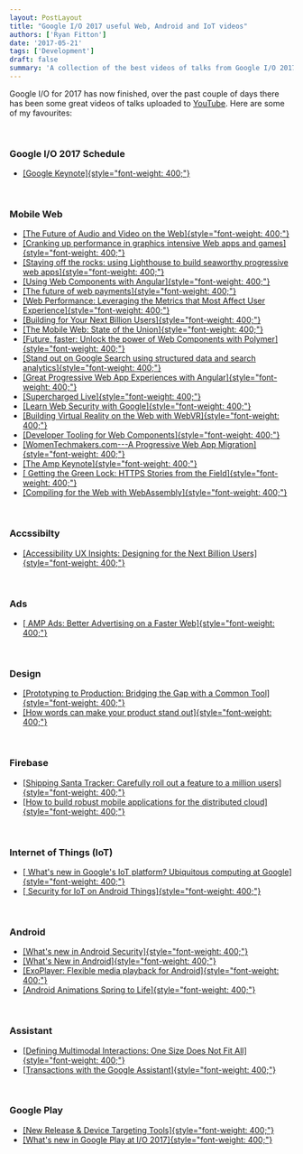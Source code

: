```yaml
---
layout: PostLayout
title: "Google I/O 2017 useful Web, Android and IoT videos" 
authors: ['Ryan Fitton']
date: '2017-05-21'
tags: ['Development']
draft: false
summary: 'A collection of the best videos of talks from Google I/O 2017.'
---
```


Google I/O for 2017 has now finished, over the past couple of days there has been some great videos of talks uploaded to [YouTube](https://www.youtube.com/playlist?list=PLOU2XLYxmsIKC8eODk_RNCWv3fBcLvMMy). Here are some of my favourites:

 

### Google I/O 2017 Schedule

-   [[Google Keynote]{style="font-weight: 400;"}](https://www.youtube.com/watch?v=Y2VF8tmLFHw&t=1933s&index=1&list=PLOU2XLYxmsIKC8eODk_RNCWv3fBcLvMMy)

 

### Mobile Web

-   [[The Future of Audio and Video on the Web]{style="font-weight: 400;"}](https://www.youtube.com/watch?v=z9unKFzAj1w)
-   [[Cranking up performance in graphics intensive Web apps and games]{style="font-weight: 400;"}](https://www.youtube.com/watch?v=wkDd-x0EkFU)
-   [[Staying off the rocks: using Lighthouse to build seaworthy progressive web apps]{style="font-weight: 400;"}](https://www.youtube.com/watch?v=NoRYn6gOtVo)
-   [[Using Web Components with Angular]{style="font-weight: 400;"}](https://www.youtube.com/watch?v=Ucq9F-7Xp8I)
-   [[The future of web payments]{style="font-weight: 400;"}](https://www.youtube.com/watch?v=hU89pPBmhds)
-   [[Web Performance: Leveraging the Metrics that Most Affect User Experience]{style="font-weight: 400;"}](https://www.youtube.com/watch?v=6Ljq-Jn-EgU)
-   [[Building for Your Next Billion Users]{style="font-weight: 400;"}](https://www.youtube.com/watch?v=wD3rpdiLMyY&t=421s)
-   [[The Mobile Web: State of the Union]{style="font-weight: 400;"}](https://www.youtube.com/watch?v=_ssDaecATCM)
-   [[Future, faster: Unlock the power of Web Components with Polymer]{style="font-weight: 400;"}](https://www.youtube.com/watch?v=cuoZenpQveQ&t=5s)
-   [[Stand out on Google Search using structured data and search analytics]{style="font-weight: 400;"}](https://www.youtube.com/watch?v=B0BA7Tswavs)
-   [[Great Progressive Web App Experiences with Angular]{style="font-weight: 400;"}](https://www.youtube.com/watch?v=C8KcW1Nj3Mw)
-   [[Supercharged Live]{style="font-weight: 400;"}](https://www.youtube.com/watch?v=JkXZ35MSLaE)
-   [[Learn Web Security with Google]{style="font-weight: 400;"}](https://www.youtube.com/watch?v=tgEIo7ZSkbQ)
-   [[Building Virtual Reality on the Web with WebVR]{style="font-weight: 400;"}](https://www.youtube.com/watch?v=jT2mR9WzJ7Y)
-   [[Developer Tooling for Web Components]{style="font-weight: 400;"}](https://www.youtube.com/watch?v=tKvNeNGmOtU)
-   [[WomenTechmakers.com---A Progressive Web App Migration]{style="font-weight: 400;"}](https://www.youtube.com/watch?v=fyi7auD5MzU)
-   [[The Amp Keynote]{style="font-weight: 400;"}](https://www.youtube.com/watch?v=BGyF5Uh3w1M)
-   [[ Getting the Green Lock: HTTPS Stories from the Field]{style="font-weight: 400;"}](https://www.youtube.com/watch?v=GoXgl9r0Kjk)
-   [[Compiling for the Web with WebAssembly]{style="font-weight: 400;"}](https://www.youtube.com/watch?v=6v4E6oksar0)

 

### Accssibilty

-   [[Accessibility UX Insights: Designing for the Next Billion Users]{style="font-weight: 400;"}](https://www.youtube.com/watch?v=38fbB8wCPzg)

 

### Ads

-   [[ AMP Ads: Better Advertising on a Faster Web]{style="font-weight: 400;"}](https://www.youtube.com/watch?v=K6zKOtS_2FU)

 

### Design

-   [[Prototyping to Production: Bridging the Gap with a Common Tool]{style="font-weight: 400;"}](https://www.youtube.com/watch?v=BJCqRpvvTrM)
-   [[How words can make your product stand out]{style="font-weight: 400;"}](https://www.youtube.com/watch?v=DIGfwUt53nI)

 

### Firebase

-   [[Shipping Santa Tracker: Carefully roll out a feature to a million users]{style="font-weight: 400;"}](https://www.youtube.com/watch?v=hF98FZXOm8s)
-   [[How to build robust mobile applications for the distributed cloud]{style="font-weight: 400;"}](https://www.youtube.com/watch?v=9Fmsw5yzW5I)

 

### Internet of Things (IoT)

-   [[ What's new in Google's IoT platform? Ubiquitous computing at Google]{style="font-weight: 400;"}](https://www.youtube.com/watch?v=Or1uzno8d20)
-   [[ Security for IoT on Android Things]{style="font-weight: 400;"}](https://www.youtube.com/watch?v=U4QBI4PJj8Y)

 

### Android

-   [[What's new in Android Security]{style="font-weight: 400;"}](https://www.youtube.com/watch?v=C9_ytg6MUP0)
-   [[What's New in Android]{style="font-weight: 400;"}](https://www.youtube.com/watch?v=1N9KveJ-FU8)
-   [[ExoPlayer: Flexible media playback for Android]{style="font-weight: 400;"}](https://www.youtube.com/watch?v=jAZn-J1I8Eg)
-   [[Android Animations Spring to Life]{style="font-weight: 400;"}](https://www.youtube.com/watch?v=BNcODK-Ju0g)

 

### Assistant

-   [[Defining Multimodal Interactions: One Size Does Not Fit All]{style="font-weight: 400;"}](https://www.youtube.com/watch?v=fw27RFHP2tc)
-   [[Transactions with the Google Assistant]{style="font-weight: 400;"}](https://www.youtube.com/watch?v=LlgMcJBnNN8)

 

### Google Play

-   [[New Release & Device Targeting Tools]{style="font-weight: 400;"}](https://www.youtube.com/watch?v=peCWuCSIv7U)
-   [[What's new in Google Play at I/O 2017]{style="font-weight: 400;"}](https://www.youtube.com/watch?v=L9uKkhCCRZA)
